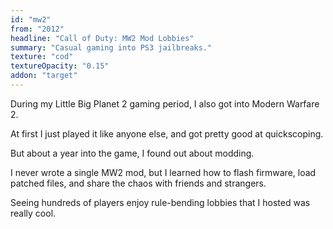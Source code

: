 ```yaml
---
id: "mw2"
from: "2012"
headline: "Call of Duty: MW2 Mod Lobbies"
summary: "Casual gaming into PS3 jailbreaks."
texture: "cod"
textureOpacity: "0.15"
addon: "target"
---
```

During my Little Big Planet 2 gaming period, I also got into Modern Warfare 2.

At first I just played it like anyone else, and got pretty good at quickscoping. 

But about a year into the game, I found out about modding.

I never wrote a single MW2 mod, but I learned how to flash firmware, load patched files, and share the chaos with friends and strangers.

Seeing hundreds of players enjoy rule-bending lobbies that I hosted was really cool.

